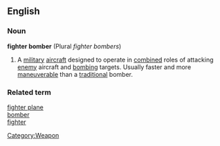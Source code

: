 ==English==
===Noun===
'''fighter bomber''' (Plural ''fighter bombers'')
# A [[military]] [[aircraft]] designed to operate in [[combined]] roles of attacking [[enemy]] aircraft and [[bombing]] targets. Usually faster and more [[maneuverable]] than a [[traditional]] bomber.

===Related term===
[[fighter plane]]<BR>
[[bomber]]<BR>
[[fighter]]
[[Category:Weapon]]